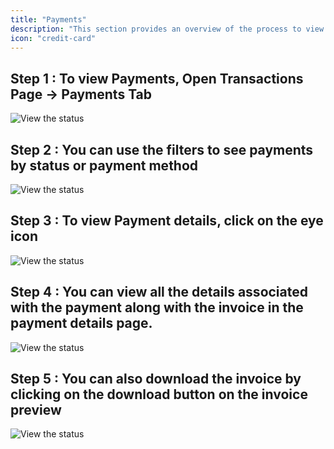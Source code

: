 ```yaml
---
title: "Payments"
description: "This section provides an overview of the process to view and manage payments for your Dodo Payments account."
icon: "credit-card"
---
```


## Step 1 : To view Payments, Open Transactions Page → Payments Tab

<Frame>
  <img src="/images/guides/payments/PG 1.webp" alt="View the status" />
</Frame>

## Step 2 : You can use the filters to see payments by status or payment method

<Frame>
  <img src="/images/guides/payments/PG 2.webp" alt="View the status" />
</Frame>

## Step 3 : To view Payment details, click on the eye icon

<Frame>
  <img src="/images/guides/payments/PG 3.webp" alt="View the status" />
</Frame>

## Step 4 : You can view all the details associated with the payment along with the invoice in the payment details page.

<Frame>
  <img src="/images/guides/payments/PG 4.webp" alt="View the status" />
</Frame>

## Step 5 : You can also download the invoice by clicking on the download button on the invoice preview

<Frame>
  <img src="/images/guides/payments/PG 5.webp" alt="View the status" />
</Frame>